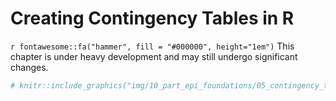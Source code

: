 # Creating Contingency Tables in R

```{=html}
<!-- 
Hidden comments placeholder
---------------------------

To preview:
bookdown::preview_chapter("chapters/10_part_epi_foundations/05_contingency_tables.Rmd")

Copy and paste:
👆**Here's what we did above:**
-->
```

::: under-construction
`r fontawesome::fa("hammer", fill = "#000000", height="1em")` This chapter is under heavy development and may still undergo significant changes.
:::

```r
# knitr::include_graphics("img/10_part_epi_foundations/05_contingency_tables/figure.png")
```